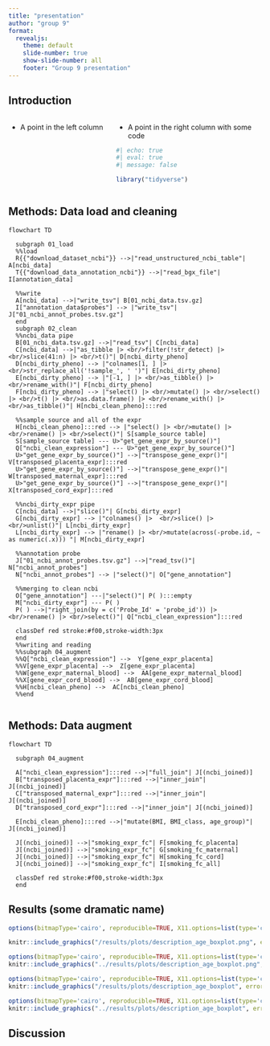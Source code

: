```yaml
---
title: "presentation"
author: "group 9"
format:
  revealjs:
    theme: default
    slide-number: true
    show-slide-number: all
    footer: "Group 9 presentation"
---
```


## Introduction

::: columns
::: {.column width="40%"}
-   A point in the left column
:::

::: {.column width="60%"}
-   A point in the right column with some code

```r
#| echo: true
#| eval: true
#| message: false

library("tidyverse")
```
:::
:::

## Methods: Data load and cleaning {.scrollable}

```mermaid
flowchart TD
  
  subgraph 01_load
  %%load
  R{{"download_dataset_ncbi"}} -->|"read_unstructured_ncbi_table"| A[ncbi_data]
  T{{"download_data_annotation_ncbi"}} -->|"read_bgx_file"| I[annotation_data]
  
  %%write
  A[ncbi_data] -->|"write_tsv"| B[01_ncbi_data.tsv.gz]
  I["annotation_data$probes"] --> |"write_tsv"| J["01_ncbi_annot_probes.tsv.gz"]
  end
  subgraph 02_clean
  %%ncbi_data pipe
  B[01_ncbi_data.tsv.gz] -->|"read_tsv"| C[ncbi_data]
  C[ncbi_data] -->|"as_tibble |> <br/>filter(!str_detect) |> <br/>slice(41:n) |> <br/>t()"| D[ncbi_dirty_pheno]
  D[ncbi_dirty_pheno] --> |"colnames[1, ] |> <br/>str_replace_all('!sample_', ' ')"| E[ncbi_dirty_pheno]
  E[ncbi_dirty_pheno] --> |"[-1, ] |> <br/>as_tibble() |> <br/>rename_with()"| F[ncbi_dirty_pheno]
  F[ncbi_dirty_pheno] --> |"select() |> <br/>mutate() |> <br/>select() |> <br/>t() |> <br/>as.data.frame() |> <br/>rename_with() |> <br/>as_tibble()"| H[ncbi_clean_pheno]:::red
  
  %%sample source and all of the expr
  H[ncbi_clean_pheno]:::red --> |"select() |> <br/>mutate() |> <br/>rename() |> <br/>select()"| S[sample_source table]
  S[sample_source table] --- U>"get_gene_expr_by_source()"]
  Q["ncbi_clean_expression"] --- U>"get_gene_expr_by_source()"]
  U>"get_gene_expr_by_source()"] -->|"transpose_gene_expr()"| V[transposed_placenta_expr]:::red
  U>"get_gene_expr_by_source()"] -->|"transpose_gene_expr()"| W[transposed_maternal_expr]:::red
  U>"get_gene_expr_by_source()"] -->|"transpose_gene_expr()"| X[transposed_cord_expr]:::red
  
  %%ncbi_dirty_expr pipe
  C[ncbi_data] -->|"slice()"| G[ncbi_dirty_expr]
  G[ncbi_dirty_expr] --> |"colnames() |>  <br/>slice() |>  <br/>unlist()"| L[ncbi_dirty_expr]
  L[ncbi_dirty_expr] --> |"rename() |> <br/>mutate(across(-probe.id, ~ as numeric(.x))) "| M[ncbi_dirty_expr]
  
  %%annotation probe
  J["01_ncbi_annot_probes.tsv.gz"] -->|"read_tsv()"| N["ncbi_annot_probes"]
  N["ncbi_annot_probes"] --> |"select()"| O["gene_annotation"]
  
  %%merging to clean ncbi
  O["gene_annotation"] ---|"select()"| P( ):::empty
  M["ncbi_dirty_expr"] --- P( )
  P( ) -->|"right_join(by = c('Probe_Id' = 'probe_id')) |> <br/>rename() |> <br/>select()"| Q["ncbi_clean_expression"]:::red
  
  classDef red stroke:#f00,stroke-width:3px
  end
  %%writing and reading
  %%subgraph 04_augment
  %%Q["ncbi_clean_expression"] -->  Y[gene_expr_placenta]
  %%V[gene_expr_placenta] -->  Z[gene_expr_placenta]
  %%W[gene_expr_maternal_blood] -->  AA[gene_expr_maternal_blood]
  %%X[gene_expr_cord_blood] -->  AB[gene_expr_cord_blood]
  %%H[ncbi_clean_pheno] -->  AC[ncbi_clean_pheno]
  %%end
  
```

## Methods: Data augment {.scrollable}

```mermaid
flowchart TD
  
  subgraph 04_augment
  
  A["ncbi_clean_expression"]:::red -->|"full_join"| J[(ncbi_joined)]
  B["transposed_placenta_expr"]:::red -->|"inner_join"| J[(ncbi_joined)]
  C["transposed_maternal_expr"]:::red -->|"inner_join"| J[(ncbi_joined)]
  D["transposed_cord_expr"]:::red -->|"inner_join"| J[(ncbi_joined)]
  
  E[ncbi_clean_pheno]:::red -->|"mutate(BMI, BMI_class, age_group)"| J[(ncbi_joined)]
  
  J[(ncbi_joined)] -->|"smoking_expr_fc"| F[smoking_fc_placenta]
  J[(ncbi_joined)] -->|"smoking_expr_fc"| G[smoking_fc_maternal]
  J[(ncbi_joined)] -->|"smoking_expr_fc"| H[smoking_fc_cord]
  J[(ncbi_joined)] -->|"smoking_expr_fc"| I[smoking_fc_all]
  
  classDef red stroke:#f00,stroke-width:3px
  end

```

## Results (some dramatic name)

```r
options(bitmapType='cairo', reproducible=TRUE, X11.options=list(type='cairo'))

knitr::include_graphics("/results/plots/description_age_boxplot.png", error = FALSE)
```

```r
options(bitmapType='cairo', reproducible=TRUE, X11.options=list(type='cairo'))
knitr::include_graphics("../results/plots/description_age_boxplot.png", error = FALSE)

```

```r
options(bitmapType='cairo', reproducible=TRUE, X11.options=list(type='cairo'))
knitr::include_graphics("/results/plots/description_age_boxplot", error = FALSE)
```

```r
options(bitmapType='cairo', reproducible=TRUE, X11.options=list(type='cairo'))
knitr::include_graphics("../results/plots/description_age_boxplot", error = FALSE)

```

## Discussion
